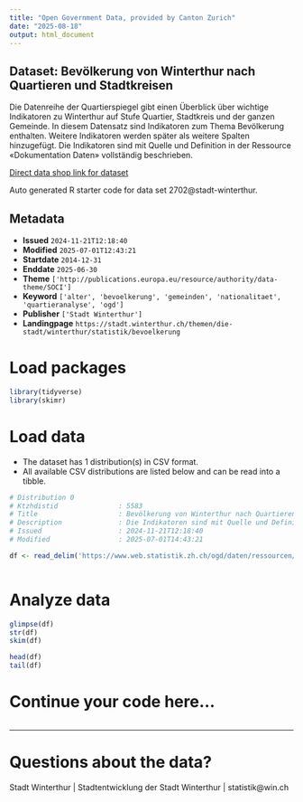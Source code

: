 ```yaml
---
title: "Open Government Data, provided by Canton Zurich"
date: "2025-08-18"
output: html_document
---
```


## Dataset: Bevölkerung von Winterthur nach Quartieren und Stadtkreisen

Die Datenreihe der Quartierspiegel gibt einen Überblick über wichtige Indikatoren zu Winterthur auf Stufe Quartier, Stadtkreis und der ganzen Gemeinde. In diesem Datensatz sind Indikatoren zum Thema Bevölkerung enthalten. Weitere Indikatoren werden später als weitere Spalten hinzugefügt. Die Indikatoren sind mit Quelle und Definition in der Ressource «Dokumentation Daten» vollständig beschrieben.

[Direct data shop link for dataset](https://www.zh.ch/de/politik-staat/statistik-daten/datenkatalog.html#/datasets/2702@stadt-winterthur)

Auto generated R starter code for data set 2702@stadt-winterthur.

## Metadata

- **Issued** `2024-11-21T12:18:40`
- **Modified** `2025-07-01T12:43:21`
- **Startdate** `2014-12-31`
- **Enddate** `2025-06-30`
- **Theme** `['http://publications.europa.eu/resource/authority/data-theme/SOCI']`
- **Keyword** `['alter', 'bevoelkerung', 'gemeinden', 'nationalitaet', 'quartieranalyse', 'ogd']`
- **Publisher** `['Stadt Winterthur']`
- **Landingpage** `https://stadt.winterthur.ch/themen/die-stadt/winterthur/statistik/bevoelkerung`


# Load packages

```r

library(tidyverse)
library(skimr)

```

# Load data

-   The dataset has 1 distribution(s) in CSV format.
-   All available CSV distributions are listed below and can be read into a tibble.

```r

# Distribution 0
# Ktzhdistid               : 5583
# Title                    : Bevölkerung von Winterthur nach Quartieren und Stadtkreisen
# Description              : Die Indikatoren sind mit Quelle und Definition in der Ressource «Dokumentation Daten» vollständig beschrieben.
# Issued                   : 2024-11-21T12:18:40
# Modified                 : 2025-07-01T14:43:21

df <- read_delim('https://www.web.statistik.zh.ch/ogd/daten/ressourcen/KTZH_00002702_00005583.csv')



```

# Analyze data

```r

glimpse(df)
str(df)
skim(df)

head(df)
tail(df)

```

# Continue your code here...

```r

```

------------------------------------------------------------------------

# Questions about the data?

Stadt Winterthur | Stadtentwicklung der Stadt Winterthur | statistik@win.ch
